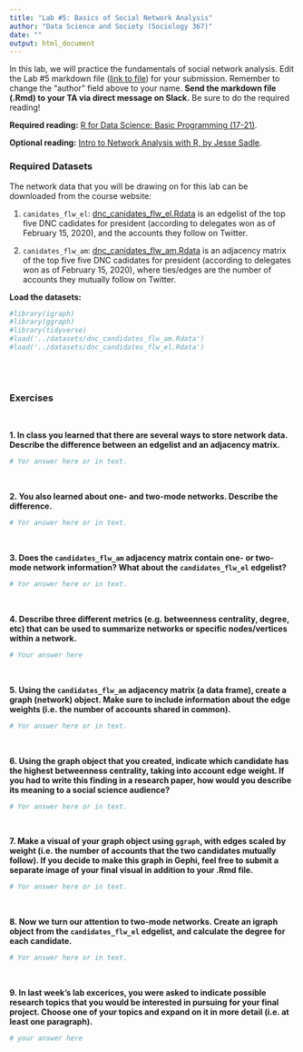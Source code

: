 ```yaml
---
title: "Lab #5: Basics of Social Network Analysis"
author: "Data Science and Society (Sociology 367)"
date: ""
output: html_document
---
```



In this lab, we will practice the fundamentals of social network analysis. Edit the Lab #5 markdown file ([link to file](https://github.com/dssoc/dssoc.github.io/raw/master/assignments/Lab_5.Rmd)) for your submission. Remember to change the "author" field above to your name. **Send the markdown file (.Rmd) to your TA via direct message on Slack.** Be sure to do the required reading!

**Required reading:** [R for Data Science: Basic Programming (17-21)](https://r4ds.had.co.nz/program-intro.html).

**Optional reading:** [Intro to Network Analysis with R, by Jesse Sadle](https://www.jessesadler.com/post/network-analysis-with-r/).


### Required Datasets

The network data that you will be drawing on for this lab can be downloaded from the course website: 

(1) `canidates_flw_el`: [dnc_canidates_flw_el.Rdata](https://github.com/dssoc/dssoc.github.io/raw/master/datasets/dnc_candidates_flw_el.Rdata) is an edgelist of the top five DNC cadidates for president (according to delegates won as of February 15, 2020), and the accounts they follow on Twitter.

(2) `canidates_flw_am`: [dnc_canidates_flw_am.Rdata](https://github.com/dssoc/dssoc.github.io/raw/master/datasets/dnc_candidates_flw_am.Rdata) is an adjacency matrix of the top five five DNC cadidates for president (according to delegates won as of February 15, 2020), where ties/edges are the number of accounts they mutually follow on Twitter.  


**Load the datasets:**
```r
#library(igraph)
#library(ggraph)
#library(tidyverse)
#load('../datasets/dnc_candidates_flw_am.Rdata')
#load('../datasets/dnc_candidates_flw_el.Rdata')
```
<br/><br/>

### Exercises
<br/>

**1. In class you learned that there are several ways to store network data. Describe the difference between an edgelist and an adjacency matrix.**

```r
# Yor answer here or in text.
```
<br/>

**2. You also learned about one- and two-mode networks. Describe the difference.**
```r
# Yor answer here or in text.
```
<br/>

**3. Does the `candidates_flw_am` adjacency matrix contain one- or two-mode network information? What about the `candidates_flw_el` edgelist?**
```r
# Yor answer here or in text.
```
<br/>

**4. Describe three different metrics (e.g. betweenness centrality, degree, etc) that can be used to summarize networks or specific nodes/vertices within a network.**
```r
# Your answer here
```
<br/>


**5. Using the `candidates_flw_am` adjacency matrix (a data frame), create a graph (network) object. Make sure to include information about the edge weights (i.e. the number of accounts shared in common).**
```r
# Yor answer here or in text.
```
<br/>


**6. Using the graph object that you created, indicate which candidate has the highest betweenness centrality, taking into account edge weight. If you had to write this finding in a research paper, how would you describe its meaning to a social science audience?**
```r
# Yor answer here or in text.
```
<br/>


**7. Make a visual of your graph object using `ggraph`, with edges scaled by weight (i.e. the number of accounts that the two candidates mutually follow). If you decide to make this graph in Gephi, feel free to submit a separate image of your final visual in addition to your .Rmd file.**
```r
# Yor answer here or in text.
```
<br/>

**8. Now we turn our attention to two-mode networks. Create an igraph object from the `candidates_flw_el` edgelist, and calculate the degree for each candidate.**
```r
# Yor answer here or in text.
```
<br/>


**9. In last week's lab excerices, you were asked to indicate possible research topics that you would be interested in pursuing for your final project. Choose one of your topics and expand on it in more detail (i.e. at least one paragraph).**
```r
# your answer here
```



